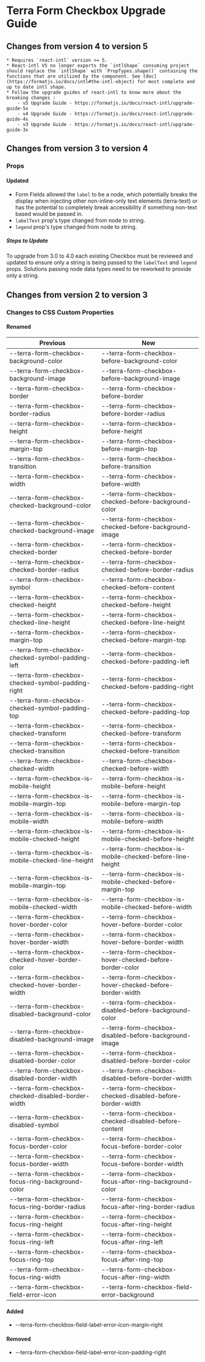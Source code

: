 
<Badge />

# Terra Form Checkbox Upgrade Guide

## Changes from version 4 to version 5
    * Requires `react-intl` version >= 5.
    * React-intl V5 no longer exports the `intlShape` consuming project should replace the `intlShape` with `PropTypes.shape()` containing the functions that are utilized by the component. See [doc](https://formatjs.io/docs/intl#the-intl-object) for most complete and up to date intl shape.
    * Follow the upgrade guides of react-intl to know more about the breaking changes : 
        - v5 Upgrade Guide - https://formatjs.io/docs/react-intl/upgrade-guide-5x
        - v4 Upgrade Guide - https://formatjs.io/docs/react-intl/upgrade-guide-4x
        - v3 Upgrade Guide - https://formatjs.io/docs/react-intl/upgrade-guide-3x

## Changes from version 3 to version 4

### Props

#### Updated
* Form Fields allowed the `label` to be a node, which potentially breaks the display when injecting other non-inline-only text elements (terra-text) or has the potential to completely break accessibility if something non-text based would be passed in.
* `labelText` prop's type changed from node to string.
* `legend` prop's type changed from node to string.

##### Steps to Update
 To upgrade from 3.0 to 4.0 each existing Checkbox must be reviewed and updated to ensure only a string is being passed to the `labelText` and `legend ` props. Solutions passing node data types need to be reworked to provide only a string.

## Changes from version 2 to version 3

### Changes to CSS Custom Properties

#### Renamed
| Previous | New |
|-|-|
| --terra-form-checkbox-background-color | --terra-form-checkbox-before-background-color |
| --terra-form-checkbox-background-image | --terra-form-checkbox-before-background-image |
| --terra-form-checkbox-border | --terra-form-checkbox-before-border |
| --terra-form-checkbox-border-radius | --terra-form-checkbox-before-border-radius |
| --terra-form-checkbox-height | --terra-form-checkbox-before-height |
| --terra-form-checkbox-margin-top | --terra-form-checkbox-before-margin-top |
| --terra-form-checkbox-transition | --terra-form-checkbox-before-transition |
| --terra-form-checkbox-width | --terra-form-checkbox-before-width |
| --terra-form-checkbox-checked-background-color | --terra-form-checkbox-checked-before-background-color |
| --terra-form-checkbox-checked-background-image | --terra-form-checkbox-checked-before-background-image |
| --terra-form-checkbox-checked-border | --terra-form-checkbox-checked-before-border |
| --terra-form-checkbox-checked-border-radius | --terra-form-checkbox-checked-before-border-radius |
| --terra-form-checkbox-symbol | --terra-form-checkbox-checked-before-content |
| --terra-form-checkbox-checked-height | --terra-form-checkbox-checked-before-height |
| --terra-form-checkbox-checked-line-height | --terra-form-checkbox-checked-before-line-height |
| --terra-form-checkbox-margin-top | --terra-form-checkbox-checked-before-margin-top |
| --terra-form-checkbox-checked-symbol-padding-left | --terra-form-checkbox-checked-before-padding-left |
| --terra-form-checkbox-checked-symbol-padding-right | --terra-form-checkbox-checked-before-padding-right |
| --terra-form-checkbox-checked-symbol-padding-top | --terra-form-checkbox-checked-before-padding-top |
| --terra-form-checkbox-checked-transform | --terra-form-checkbox-checked-before-transform |
| --terra-form-checkbox-checked-transition | --terra-form-checkbox-checked-before-transition |
| --terra-form-checkbox-checked-width | --terra-form-checkbox-checked-before-width |
| --terra-form-checkbox-is-mobile-height | --terra-form-checkbox-is-mobile-before-height |
| --terra-form-checkbox-is-mobile-margin-top | --terra-form-checkbox-is-mobile-before-margin-top |
| --terra-form-checkbox-is-mobile-width | --terra-form-checkbox-is-mobile-before-width |
| --terra-form-checkbox-is-mobile-checked-height | --terra-form-checkbox-is-mobile-checked-before-height |
| --terra-form-checkbox-is-mobile-checked-line-height | --terra-form-checkbox-is-mobile-checked-before-line-height |
| --terra-form-checkbox-is-mobile-margin-top | --terra-form-checkbox-is-mobile-checked-before-margin-top |
| --terra-form-checkbox-is-mobile-checked-width | --terra-form-checkbox-is-mobile-checked-before-width |
| --terra-form-checkbox-hover-border-color | --terra-form-checkbox-hover-before-border-color |
| --terra-form-checkbox-hover-border-width | --terra-form-checkbox-hover-before-border-width |
| --terra-form-checkbox-checked-hover-border-color | --terra-form-checkbox-hover-checked-before-border-color |
| --terra-form-checkbox-checked-hover-border-width | --terra-form-checkbox-hover-checked-before-border-width |
| --terra-form-checkbox-disabled-background-color | --terra-form-checkbox-disabled-before-background-color |
| --terra-form-checkbox-disabled-background-image | --terra-form-checkbox-disabled-before-background-image |
| --terra-form-checkbox-disabled-border-color | --terra-form-checkbox-disabled-before-border-color |
| --terra-form-checkbox-disabled-border-width | --terra-form-checkbox-disabled-before-border-width |
| --terra-form-checkbox-checked-disabled-border-width | --terra-form-checkbox-checked-disabled-before-border-width |
| --terra-form-checkbox-disabled-symbol | --terra-form-checkbox-checked-disabled-before-content |
| --terra-form-checkbox-focus-border-color | --terra-form-checkbox-focus-before-border-color |
| --terra-form-checkbox-focus-border-width | --terra-form-checkbox-focus-before-border-width |
| --terra-form-checkbox-focus-ring-background-color | --terra-form-checkbox-focus-after-ring-background-color |
| --terra-form-checkbox-focus-ring-border-radius | --terra-form-checkbox-focus-after-ring-border-radius |
| --terra-form-checkbox-focus-ring-height | --terra-form-checkbox-focus-after-ring-height |
| --terra-form-checkbox-focus-ring-left | --terra-form-checkbox-focus-after-ring-left |
| --terra-form-checkbox-focus-ring-top | --terra-form-checkbox-focus-after-ring-top |
| --terra-form-checkbox-focus-ring-width | --terra-form-checkbox-focus-after-ring-width |
| --terra-form-checkbox-field-error-icon | --terra-form-checkbox-field-error-background |

#### Added
* --terra-form-checkbox-field-label-error-icon-margin-right

#### Removed
* --terra-form-checkbox-field-label-error-icon-padding-right
